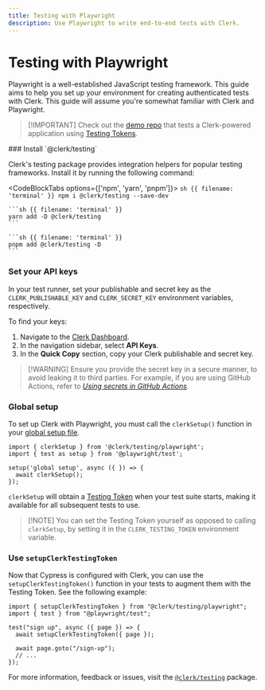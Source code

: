 ```yaml
---
title: Testing with Playwright
description: Use Playwright to write end-to-end tests with Clerk.
---
```


# Testing with Playwright

Playwright is a well-established JavaScript testing framework. This guide aims to help you set up your environment for creating authenticated tests with Clerk. This guide will assume you're somewhat familiar with Clerk and Playwright.

> \[!IMPORTANT]
> Check out the [demo repo](https://github.com/clerk/clerk-playwright-nextjs) that tests a Clerk-powered application using [Testing Tokens](/docs/testing/overview#testing-tokens).

<Steps>
  ### Install `@clerk/testing`

  Clerk's testing package provides integration helpers for popular testing frameworks. Install it by running the following command:

  <CodeBlockTabs options={['npm', 'yarn', 'pnpm']}>
    ```sh {{ filename: 'terminal' }}
    npm i @clerk/testing --save-dev
    ```

    ```sh {{ filename: 'terminal' }}
    yarn add -D @clerk/testing
    ```

    ```sh {{ filename: 'terminal' }}
    pnpm add @clerk/testing -D
    ```
  </CodeBlockTabs>

  ### Set your API keys

  In your test runner, set your publishable and secret key as the `CLERK_PUBLISHABLE_KEY` and `CLERK_SECRET_KEY` environment variables, respectively.

  To find your keys:

  1. Navigate to the [Clerk Dashboard](https://dashboard.clerk.com/last-active?path=api-keys).
  1. In the navigation sidebar, select **API Keys**.
  1. In the **Quick Copy** section, copy your Clerk publishable and secret key.

  > \[!WARNING]
  > Ensure you provide the secret key in a secure manner, to avoid leaking it to third parties. For example, if you are using GitHub Actions, refer to [_Using secrets in GitHub Actions_](https://docs.github.com/en/actions/security-guides/using-secrets-in-github-actions).

  ### Global setup

  To set up Clerk with Playwright, you must call the `clerkSetup()` function in your [global setup file](https://playwright.dev/docs/test-global-setup-teardown).

  ```tsx {{  filename: 'global-setup.ts' }}
  import { clerkSetup } from '@clerk/testing/playwright';
  import { test as setup } from '@playwright/test';

  setup('global setup', async ({ }) => {
    await clerkSetup();
  });
  ```

  `clerkSetup` will obtain a [Testing Token](/docs/testing/overview#testing-tokens) when your test suite starts, making it available for all subsequent tests to use.

  > \[!NOTE]
  > You can set the Testing Token yourself as opposed to calling `clerkSetup`, by
  > setting it in the `CLERK_TESTING_TOKEN` environment variable.

  ### Use `setupClerkTestingToken`

  Now that Cypress is configured with Clerk, you can use the `setupClerkTestingToken()` function in your tests to augment them with the Testing Token. See the following example:

  ```tsx {{  filename: 'my-test.spec.ts' }}
  import { setupClerkTestingToken } from "@clerk/testing/playwright";
  import { test } from "@playwright/test";

  test("sign up", async ({ page }) => {
    await setupClerkTestingToken({ page });

    await page.goto("/sign-up");
    // ...
  });
  ```
</Steps>

For more information, feedback or issues, visit the [`@clerk/testing`](https://github.com/clerk/javascript/tree/main/packages/testing) package.
